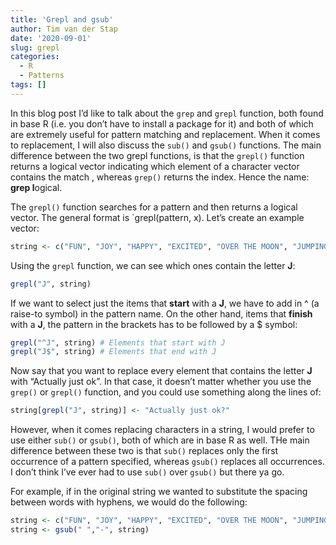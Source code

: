 ```yaml
---
title: 'Grepl and gsub'
author: Tim van der Stap
date: '2020-09-01'
slug: grepl
categories:
  - R
  - Patterns
tags: []
---
```


In this blog post I'd like to talk about the `grep` and `grepl` function, both found in base R (i.e. you don't have to install a package for it) and both of which are extremely useful for pattern matching and replacement. When it comes to replacement, I will also discuss the `sub()` and `gsub()` functions. The main difference between the two grepl functions, is that the `grepl()` function returns a logical vector indicating which element of a character vector contains the match , whereas `grep()` returns the index. Hence the name: **grep l**ogical. 

The `grepl()` function searches for a pattern and then returns a logical vector. The general format is `grepl(pattern, x). Let's create an example vector:

``` r
string <- c("FUN", "JOY", "HAPPY", "EXCITED", "OVER THE MOON", "JUMPING-FOR-JOY", "HEUJ")
```

Using the `grepl` function, we can see which ones contain the letter **J**:

``` r
grepl("J", string)
```

If we want to select just the items that **start** with a **J**, we have to add in ^ (a raise-to symbol) in the pattern name. On the other hand, items that **finish** with a **J**, the pattern in the brackets has to be followed by a $ symbol:

``` r
grepl("^J", string) # Elements that start with J
grepl("J$", string) # Elements that end with J
```

Now say that you want to replace every element that contains the letter **J** with "Actually just ok". In that case, it doesn't matter whether you use the `grep()` or `grepl()` function, and you could use something along the lines of:

``` r
string[grepl("J", string)] <- "Actually just ok?"
```

However, when it comes replacing characters in a string, I would prefer to use either `sub()` or `gsub()`, both of which are in base R as well. THe main difference between these two is that `sub()` replaces only the first occurrence of a pattern specified, whereas `gsub()` replaces all occurrences. I don't think I've ever had to use `sub()` over `gsub()` but there ya go. 

For example, if in the original string we wanted to substitute the spacing between words with hyphens, we would do the following:
``` r
string <- c("FUN", "JOY", "HAPPY", "EXCITED", "OVER THE MOON", "JUMPING-FOR-JOY", "HEUJ")
string <- gsub(" ","-", string)
```